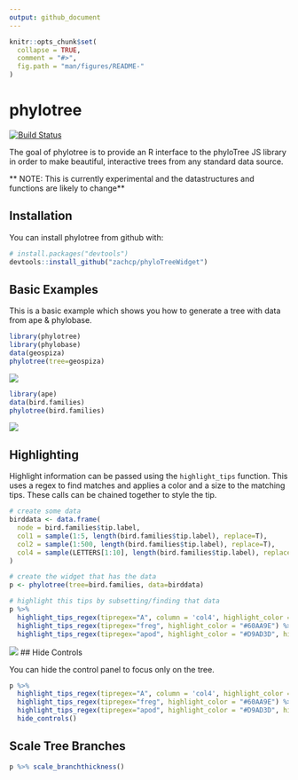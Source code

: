 ```yaml
---
output: github_document
---
```


<!-- README.md is generated from README.Rmd. Please edit that file -->

```r
knitr::opts_chunk$set(
  collapse = TRUE,
  comment = "#>",
  fig.path = "man/figures/README-"
)
```
# phylotree

[![Build Status](https://travis-ci.org/zachcp/phyloTreeWidget.svg?branch=master)](https://travis-ci.org/zachcp/phyloTreeWidget)

The goal of phylotree is to provide an R interface to the phyloTree JS library in 
order to make beautiful, interactive trees from any standard data source.

** NOTE: This is currently experimental and the datastructures and functions are likely to change**

## Installation

You can install phylotree from github with:

```r
# install.packages("devtools")
devtools::install_github("zachcp/phyloTreeWidget")

```

## Basic Examples

This is a basic example which shows you how to generate a tree with data from 
ape & phylobase.

```r
library(phylotree)
library(phylobase)
data(geospiza)
phylotree(tree=geospiza)

```

![](geospiza.png)



```r
library(ape)
data(bird.families)
phylotree(bird.families)
```
![](phylotree1.png)

## Highlighting

Highlight information can be passed using the `highlight_tips` function. This uses a regex to find matches and applies a color and a size to the matching tips. These calls can be chained together to style the tip.


```r

# create some data
birddata <- data.frame(
  node = bird.families$tip.label,
  col1 = sample(1:5, length(bird.families$tip.label), replace=T),
  col2 = sample(1:500, length(bird.families$tip.label), replace=T),
  col4 = sample(LETTERS[1:10], length(bird.families$tip.label), replace=T)
)

# create the widget that has the data
p <- phylotree(tree=bird.families, data=birddata)

# highlight this tips by subsetting/finding that data
p %>% 
  highlight_tips_regex(tipregex="A", column = 'col4', highlight_color = "#8EBC66", highlight_size = 5) %>%
  highlight_tips_regex(tipregex="freg", highlight_color = "#60AA9E") %>%
  highlight_tips_regex(tipregex="apod", highlight_color = "#D9AD3D", highlight_size = 5)

```
![](phylotree_highlight.png)
## Hide Controls

You can hide the control panel to focus only on the tree.

```r
p %>% 
  highlight_tips_regex(tipregex="A", column = 'col4', highlight_color = "#8EBC66", highlight_size = 5) %>%
  highlight_tips_regex(tipregex="freg", highlight_color = "#60AA9E") %>%
  highlight_tips_regex(tipregex="apod", highlight_color = "#D9AD3D", highlight_size = 5) %>%
  hide_controls()
```

## Scale Tree Branches

```r
p %>% scale_branchthickness()
```
